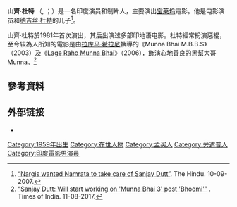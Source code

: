 {{expand|time=2015-05-21T04:08:05+00:00}}
{{Infobox person
| name = 山齊·杜特
| image = Sanjay Dutt at Mumbai Airport, 2018 (cropped).jpg
| caption= 2018年
| imagesize = 250px
| parents = {{link-en|蘇尼·杜特|Sunil Dutt}}<br />[[纳吉丝_(印度演员)|纳吉丝·杜特]]
| birth_date = {{birth date and age|df=yes|1959|7|29}}
| height=<!-- per [[WP:BLP|WP:BLP]] policy, you MUST NOT give a value without a cite -->
| birth_place = {{IND}}[[马哈拉施特拉邦|马哈拉施特拉邦]][[孟买|孟买]]
| birth_name = Sanjay Balraj Dutt
| occupation = 电影演员、制作人、政客、电视节目主持人
| yearsactive = 1981年 - 2013年
| spouse = {{marriage|Richa Sharma|1987|1996|reason=妻逝}}<br>{{marriage|Rhea Pillai|1998|2008}}<ref>[https://mumbaimirror.indiatimes.com/mumbai/other/rhea-pillai-submits-divorce-decree-from-first-husband/articleshow/61211168.cms “RHEA PILLAI SUBMITS DIVORCE DECREE FROM FIRST HUSBAND”] {{Wayback|url=https://mumbaimirror.indiatimes.com/mumbai/other/rhea-pillai-submits-divorce-decree-from-first-husband/articleshow/61211168.cms |date=20180329184204 }}. Mumbai Mirror. 25-10-2017.</ref><br>{{marriage|Manyata Dutt|2008}}
| children = 3
| othername = Sanju Baba, Deadly Dutt, Munna Bhai, Sanju, Baba
| Criminal Status = Incarcerated in Yerawada Jail, Pune, India
}}
'''山齊·杜特''' （{{lang-pa|ਸੰਜੇ ਦੱਤ}}, {{lang-hi|संजय दत्त}}；{{bd|1959年|7月29日|catIdx=Sanjay Dutt}}）是一名印度演员和制片人，主要演出[[宝莱坞|宝莱坞]]電影。他是电影演员{{link-en|蘇尼·杜特|Sunil Dutt}}和[[纳吉丝_(印度演员)|纳吉丝·杜特]]的儿子<ref>[http://www.thehindu.com/todays-paper/tp-national/Nargis-wanted-Namrata-to-take-care-of-Sanjay-Dutt/article14832259.ece “Nargis wanted Namrata to take care of Sanjay Dutt”]. The Hindu. 10-09-2007.</ref>。

山齊·杜特於1981年首次演出，其后出演过多部印地语电影。杜特經常扮演惡棍，至今较為人所知的電影是由[[拉库马·希拉尼|拉库马·希拉尼]]執導的《Munna Bhai M.B.B.S》（2003）及《[[傻瓜大哥再出擊|Lage Raho Munna Bhai]]》（2006），飾演心地善良的黑幫大哥Munna。<ref>[https://m.timesofindia.com/entertainment/hindi/bollywood/news/sanjay-dutt-will-start-working-on-munna-bhai-3-post-bhoomi/articleshow/60020301.cms “Sanjay Dutt: Will start working on 'Munna Bhai 3' post 'Bhoomi'”] {{Wayback|url=https://m.timesofindia.com/entertainment/hindi/bollywood/news/sanjay-dutt-will-start-working-on-munna-bhai-3-post-bhoomi/articleshow/60020301.cms |date=20180701120258 }}. Times of India. 11-08-2017.</ref>

== 參考資料 ==
{{reflist}}

==外部链接==
{{Library resources box|viaf=64240660}}
{{commons category|Sanjay Dutt}}
* {{IMDb name|id=00004569}}

{{Authority control}}
{{DEFAULTSORT: Dutt, Sanjay}}
[[Category:1959年出生|Category:1959年出生]]
[[Category:在世人物|Category:在世人物]]
[[Category:孟买人|Category:孟买人]]
[[Category:旁遮普人|Category:旁遮普人]]
[[Category:印度電影男演員|Category:印度電影男演員]]